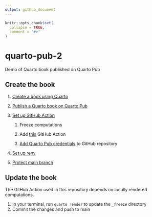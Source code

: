 ```yaml
---
output: github_document
---
```


<!-- README.md is generated from README.Rmd. Please edit that file -->

```r
knitr::opts_chunk$set(
  collapse = TRUE,
  comment = "#>"
)
```

# quarto-pub-2

<!-- badges: start -->

<!-- badges: end -->

Demo of Quarto book published on Quarto Pub

## Create the book

1.  [Create a book using Quarto](https://quarto.org/docs/books/)

2.  [Publish a Quarto book on Quarto Pub](https://quarto.org/docs/publishing/quarto-pub.html)

3.  [Set up GitHub Action](https://quarto.org/docs/publishing/quarto-pub.html#github-action)

    1.  Freeze computations

    2.  Add [this](https://quarto.org/docs/publishing/quarto-pub.html#publish-action) GitHub Action

    3.  [Add Quarto Pub credentials](https://quarto.org/docs/publishing/quarto-pub.html#quarto-pub-credentials) to GitHub repository

4.  [Set up renv](https://quarto.org/docs/publishing/quarto-pub.html#prerequisites)

5.  [Protect main branch](https://docs.github.com/en/repositories/configuring-branches-and-merges-in-your-repository/managing-protected-branches/managing-a-branch-protection-rule)

## Update the book

The GitHub Action used in this repository depends on locally rendered computations.

1.  In your terminal, run `quarto render` to update the `_freeze` directory
2.  Commit the changes and push to main
